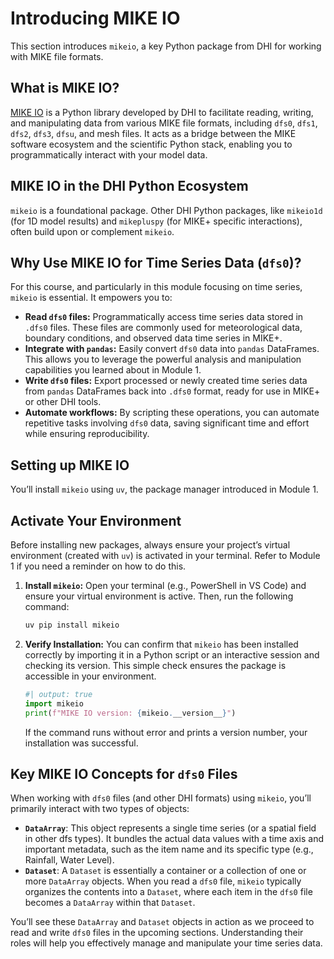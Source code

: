 # Introducing MIKE IO

This section introduces `mikeio`, a key Python package from DHI for working with MIKE file formats.

## What is MIKE IO?

[MIKE IO](https://github.com/DHI/mikeio) is a Python library developed by DHI to facilitate reading, writing, and manipulating data from various MIKE file formats, including `dfs0`, `dfs1`, `dfs2`, `dfs3`, `dfsu`, and mesh files. It acts as a bridge between the MIKE software ecosystem and the scientific Python stack, enabling you to programmatically interact with your model data.

::: {.callout-note}
## MIKE IO in the DHI Python Ecosystem
`mikeio` is a foundational package. Other DHI Python packages, like `mikeio1d` (for 1D model results) and `mikepluspy` (for MIKE+ specific interactions), often build upon or complement `mikeio`.
:::

## Why Use MIKE IO for Time Series Data (`dfs0`)?

For this course, and particularly in this module focusing on time series, `mikeio` is essential. It empowers you to:

*   **Read `dfs0` files:** Programmatically access time series data stored in `.dfs0` files. These files are commonly used for meteorological data, boundary conditions, and observed data time series in MIKE+.
*   **Integrate with `pandas`:** Easily convert `dfs0` data into `pandas` DataFrames. This allows you to leverage the powerful analysis and manipulation capabilities you learned about in Module 1.
*   **Write `dfs0` files:** Export processed or newly created time series data from `pandas` DataFrames back into `.dfs0` format, ready for use in MIKE+ or other DHI tools.
*   **Automate workflows:** By scripting these operations, you can automate repetitive tasks involving `dfs0` data, saving significant time and effort while ensuring reproducibility.

## Setting up MIKE IO

You'll install `mikeio` using `uv`, the package manager introduced in Module 1.

::: {.callout-tip}
## Activate Your Environment
Before installing new packages, always ensure your project's virtual environment (created with `uv`) is activated in your terminal. Refer to Module 1 if you need a reminder on how to do this.
:::

1.  **Install `mikeio`:**
    Open your terminal (e.g., PowerShell in VS Code) and ensure your virtual environment is active. Then, run the following command:

    ```powershell
    uv pip install mikeio
    ```

2.  **Verify Installation:**
    You can confirm that `mikeio` has been installed correctly by importing it in a Python script or an interactive session and checking its version. This simple check ensures the package is accessible in your environment.

    ```python
    #| output: true
    import mikeio
    print(f"MIKE IO version: {mikeio.__version__}")
    ```

    If the command runs without error and prints a version number, your installation was successful.

## Key MIKE IO Concepts for `dfs0` Files

When working with `dfs0` files (and other DHI formats) using `mikeio`, you'll primarily interact with two types of objects:

*   **`DataArray`**: This object represents a single time series (or a spatial field in other dfs types). It bundles the actual data values with a time axis and important metadata, such as the item name and its specific type (e.g., Rainfall, Water Level).
*   **`Dataset`**: A `Dataset` is essentially a container or a collection of one or more `DataArray` objects. When you read a `dfs0` file, `mikeio` typically organizes the contents into a `Dataset`, where each item in the `dfs0` file becomes a `DataArray` within that `Dataset`.

You'll see these `DataArray` and `Dataset` objects in action as we proceed to read and write `dfs0` files in the upcoming sections. Understanding their roles will help you effectively manage and manipulate your time series data.